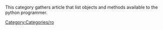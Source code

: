 {{VeryImportantMessage|(November 2018) This information may be incomplete and outdated. For the latest API, see the [https://www.freecadweb.org/api autogenerated API documentation].}}

This category gathers article that list objects and methods available to the python programmer.

[[Category:Categories/ro]]